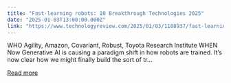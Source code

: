 ```yaml
---
title: "Fast-learning robots: 10 Breakthrough Technologies 2025"
date: "2025-01-03T13:00:00.000Z"
link: "https://www.technologyreview.com/2025/01/03/1108937/fast-learning-robots-generative-ai-breakthrough-technologies-2025/"
---
```


WHO Agility, Amazon, Covariant, Robust, Toyota Research Institute WHEN Now Generative AI is causing a paradigm shift in how robots are trained. It’s now clear how we might finally build the sort of tr...

[Read more](https://www.technologyreview.com/2025/01/03/1108937/fast-learning-robots-generative-ai-breakthrough-technologies-2025/)
